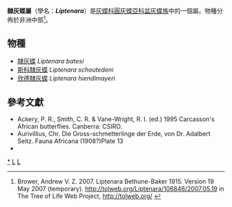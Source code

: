 {{NoteTA|G1=Butterfly}}
{{Automatic Taxobox
| taxon = Liptenara
| authority = Bethune-Baker, 1915
| image = Liptenara hiendlmayeri.JPG
| image_caption = [[透翅隸灰蝶|透翅隸灰蝶]]<br />''Liptenara subhyalina''
| type_species = [[隸灰蝶|隸灰蝶]]<br />''Liptenara batesi''
| type_species_authority = Bethune-Baker, 1915
| subdivision_ranks = 物種
| subdivision = 共3種，詳閱正文。
| synonyms = 
}}

'''隸灰蝶屬'''（學名：'''''Liptenara'''''）是[[灰蝶科|灰蝶科]][[圓灰蝶亞科|圓灰蝶亞科]][[盆灰蝶族|盆灰蝶族]]中的一個屬。物種分佈於非洲中部<ref>Brower, Andrew V. Z. 2007. Liptenara Bethune-Baker 1915. Version 19 May 2007 (temporary). http://tolweb.org/Liptenara/106846/2007.05.19 {{Wayback|url=http://tolweb.org/Liptenara/106846/2007.05.19 |date=20200810163922 }} in The Tree of Life Web Project, http://tolweb.org/ {{Wayback|url=http://tolweb.org/ |date=20110515100516 }}</ref>。

== 物種 ==
* [[隸灰蝶|隸灰蝶]] ''Liptenara batesi''
* [[斯科隸灰蝶|斯科隸灰蝶]] ''Liptenara schoutedeni''
* [[欣德隸灰蝶|欣德隸灰蝶]] ''Liptenara hiendlmayeri''
<!--
== 圖集 ==
<gallery>
</gallery>
-->
== 參考文獻 ==
{{reflist}}
* Ackery, P. R., Smith, C. R. & Vane-Wright, R. I. (ed.) 1995 Carcasson's African butterflies. Canberra: CSIRO.
* Aurivillius, Chr. Die Gross-schmetterlinge der Erde, von Dr. Adalbert Seitz. Fauna Africana (1908?)Plate 13
* {{Cite book | author = 寿建新 周尧 李宇飞 | title = 世界蝴蝶分類名錄 | location = 中國 | publisher = 陝西科學技術出版社 | date = 2006-04-01 | ISBN = 9787536936768 | language= zh-hans }}

{{Commons category| Liptenara}}

{{圓灰蝶亞科}}
{{Taxonbar}}
[[Category:隸灰蝶屬|*]]
[[Category:盆灰蝶族|L]]
[[Category:_1915年描述的分类群|L]]